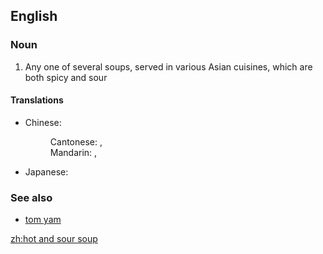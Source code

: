 ==English==
{{wikipedia}}

===Noun===
{{en-noun|~}}

# Any one of several soups, served in various Asian cuisines, which are both spicy and sour

====Translations====
{{trans-top|Asian soup}}
* Chinese:
*: Cantonese: {{t|yue|酸辣湯|sc=Hani}}, {{t|yue|酸辣汤|tr=syun1 laat6 tong1|sc=Hani}}
*: Mandarin: {{t+|cmn|酸辣湯|sc=Hani}}, {{t+|cmn|酸辣汤|tr=suānlàtāng|sc=Hani}}
{{trans-mid}}
* Japanese: {{t|ja|酸辣湯|tr=サンラータン, sanrātan}}
{{trans-bottom}}

===See also===
* [[tom yam]]

{{topics|en|Soups}}

[[zh:hot and sour soup]]